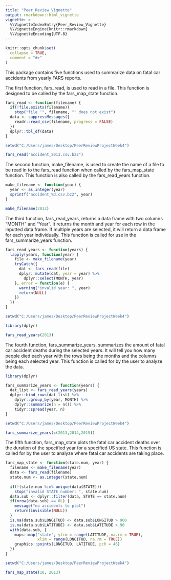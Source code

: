 ```yaml
---
title: "Peer_Review_Vignette"
output: rmarkdown::html_vignette
vignette: >
  %\VignetteIndexEntry{Peer_Review_Vignette}
  %\VignetteEngine{knitr::rmarkdown}
  %\VignetteEncoding{UTF-8}
---
```



```r
knitr::opts_chunk$set(
  collapse = TRUE,
  comment = "#>"
)
```

This package contains five functions used to summarize data on fatal car accidents from yearly FARS reports.

The first function, fars_read, is used to read in a file. This function is designed to be called by the fars_map_state function.

```r
fars_read <- function(filename) {
  if(!file.exists(filename))
    stop("file '", filename, "' does not exist")
  data <- suppressMessages({
    readr::read_csv(filename, progress = FALSE)
  })
  dplyr::tbl_df(data)
}

setwd("C:/Users/james/Desktop/PeerReviewProjectWeek4")

fars_read("accident_2013.csv.bz2")
```

The second function, make_filename, is used to create the name of a file to be read in to the fars_read function when called by the fars_map_state function. This function is also called by the fars_read_years function.

```r
make_filename <- function(year) {
  year <- as.integer(year)
  sprintf("accident_%d.csv.bz2", year)
}

make_filename(2013)
```

The third function, fars_read_years, returns a data frame with two columns "MONTH" and "Year". It returns the month and year for each row in the inputted data frame. If multiple years are selected, it will return a data frame for each year individually. This function is called for use in the fars_summarize_years function.

```r
fars_read_years <- function(years) {
  lapply(years, function(year) {
    file <- make_filename(year)
    tryCatch({
      dat <- fars_read(file)
      dplyr::mutate(dat, year = year) %>% 
        dplyr::select(MONTH, year)
    }, error = function(e) {
      warning("invalid year: ", year)
      return(NULL)
    })
  })
}

setwd("C:/Users/james/Desktop/PeerReviewProjectWeek4")

library(dplyr)

fars_read_years(2013)
```

The fourth function, fars_summarize_years, summarizes the amount of fatal car accident deaths during the selected years. It will tell you how many people died each year with the rows being the months and the columns being each selected year. This function is called for by the user to analyze the data.

```r
library(dplyr)

fars_summarize_years <- function(years) {
  dat_list <- fars_read_years(years)
  dplyr::bind_rows(dat_list) %>% 
    dplyr::group_by(year, MONTH) %>% 
    dplyr::summarize(n = n()) %>%
    tidyr::spread(year, n)
}

setwd("C:/Users/james/Desktop/PeerReviewProjectWeek4")

fars_summarize_years(c(2013,2014,2015))
```

The fifth function, fars_map_state plots the fatal car accident deaths over the duration of the specified year for a specified US state. This function is called for by the user to analyze where fatal car accidents are taking place.

```r
fars_map_state <- function(state.num, year) {
  filename <- make_filename(year)
  data <- fars_read(filename)
  state.num <- as.integer(state.num)
  
  if(!(state.num %in% unique(data$STATE)))
    stop("invalid STATE number: ", state.num)
  data.sub <- dplyr::filter(data, STATE == state.num)
  if(nrow(data.sub) == 0L) {
    message("no accidents to plot")
    return(invisible(NULL))
  }
  is.na(data.sub$LONGITUD) <- data.sub$LONGITUD > 900
  is.na(data.sub$LATITUDE) <- data.sub$LATITUDE > 90
  with(data.sub, {
    maps::map("state", ylim = range(LATITUDE, na.rm = TRUE),
              xlim = range(LONGITUD, na.rm = TRUE))
    graphics::points(LONGITUD, LATITUDE, pch = 46)
  })
}

setwd("C:/Users/james/Desktop/PeerReviewProjectWeek4")

fars_map_state(10, 2013)
```
